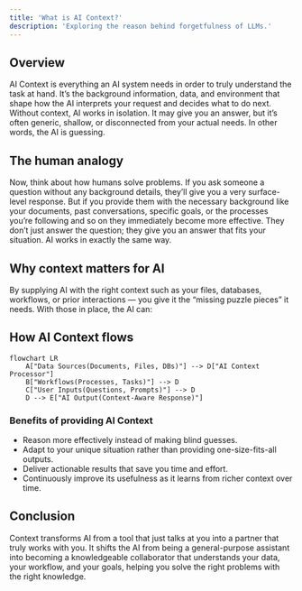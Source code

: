 ```yaml
---
title: 'What is AI Context?'
description: 'Exploring the reason behind forgetfulness of LLMs.'
---
```

## Overview

AI Context is everything an AI system needs in order to truly understand the task at hand. It’s the background information, data, and environment that shape how the AI interprets your request and decides what to do next. Without context, AI works in isolation. It may give you an answer, but it’s often generic, shallow, or disconnected from your actual needs. In other words, the AI is guessing.

## The human analogy

Now, think about how humans solve problems. If you ask someone a question without any background details, they’ll give you a very surface-level response. But if you provide them with the necessary background like your documents, past conversations, specific goals, or the processes you’re following and so on they immediately become more effective. They don’t just answer the question; they give you an answer that fits your situation. AI works in exactly the same way.

## Why context matters for AI

By supplying AI with the right context such as your files, databases, workflows, or prior interactions — you give it the “missing puzzle pieces” it needs. With those in place, the AI can:

## How AI Context flows

```mermaid
flowchart LR
    A["Data Sources(Documents, Files, DBs)"] --> D["AI Context Processor"]
    B["Workflows(Processes, Tasks)"] --> D
    C["User Inputs(Questions, Prompts)"] --> D
    D --> E["AI Output(Context-Aware Response)"]
```

### Benefits of providing AI Context

- Reason more effectively instead of making blind guesses.
- Adapt to your unique situation rather than providing one-size-fits-all outputs.
- Deliver actionable results that save you time and effort.
- Continuously improve its usefulness as it learns from richer context over time.

## Conclusion

Context transforms AI from a tool that just talks at you into a partner that truly works with you. It shifts the AI from being a general-purpose assistant into becoming a knowledgeable collaborator that understands your data, your workflow, and your goals, helping you solve the right problems with the right knowledge.


